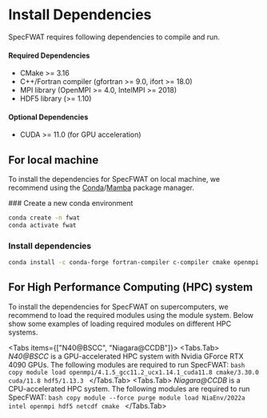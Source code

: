 
# Install Dependencies

SpecFWAT requires following dependencies to compile and run.

#### Required Dependencies

- CMake >= 3.16
- C++/Fortran compiler (gfortran >= 9.0, ifort >= 18.0)
- MPI library (OpenMPI >= 4.0, IntelMPI >= 2018)
- HDF5 library (>= 1.10)

#### Optional Dependencies

- CUDA >= 11.0 (for GPU acceleration)

## For local machine
To install the dependencies for SpecFWAT on local machine, we recommend using the [Conda](https://docs.conda.io/projects/conda/en/stable/)/[Mamba](https://conda-forge.org/) package manager.

<Steps>
### Create a new conda environment

```bash
conda create -n fwat
conda activate fwat
```

### Install dependencies

```bash copy
conda install -c conda-forge fortran-compiler c-compiler cmake openmpi hdf5
```

</Steps>

## For High Performance Computing (HPC) system

To install the dependencies for SpecFWAT on supercomputers, we recommend to load the required modules using the module system. Below show some examples of loading required modules on different HPC systems.

<Tabs items={["N40@BSCC", "Niagara@CCDB"]}>
  <Tabs.Tab>
    *N40@BSCC* is a GPU-accelerated HPC system with Nvidia GForce RTX 4090 GPUs. The following modules are required to run SpecFWAT:
    ```bash copy
    module load openmpi/4.1.5_gcc11.2_ucx1.14.1_cuda11.8 cmake/3.30.0 cuda/11.8 hdf5/1.13.3
    ```
  </Tabs.Tab>
  <Tabs.Tab>
    *Niagara@CCDB* is a CPU-accelerated HPC system. The following modules are required to run SpecFWAT:
    ```bash copy
    module --force purge
    module load NiaEnv/2022a intel openmpi hdf5 netcdf cmake
    ```
  </Tabs.Tab>
</Tabs>
